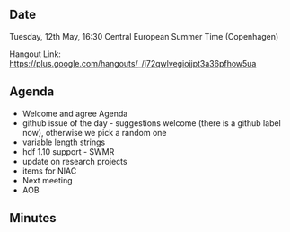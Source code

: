==Date==

Tuesday, 12th May, 16:30 Central European Summer Time (Copenhagen)

Hangout Link: https://plus.google.com/hangouts/_/j72qwlvegiojjpt3a36pfhow5ua

==Agenda==

* Welcome and agree Agenda
* github issue of the day - suggestions welcome (there is a github label now), otherwise we pick a random one
* variable length strings
* hdf 1.10 support - SWMR
* update on research projects
* items for NIAC
* Next meeting
* AOB

==Minutes==